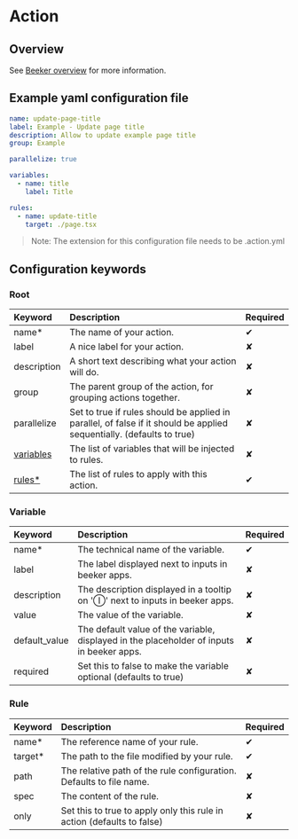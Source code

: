 # Action

## Overview

See [Beeker overview](/) for more information.

## Example yaml configuration file

```yml filename="update-page-title.action.yml" copy
name: update-page-title
label: Example - Update page title
description: Allow to update example page title
group: Example

parallelize: true

variables:
  - name: title
    label: Title

rules:
  - name: update-title
    target: ./page.tsx
```

> Note: The extension for this configuration file needs to be .action.yml

## Configuration keywords

### Root

| Keyword                      | Description                                                                                                           | Required |
| :--------------------------- | :-------------------------------------------------------------------------------------------------------------------- | :------- |
| name\*                       | The name of your action.                                                                                              | ✔        |
| label                        | A nice label for your action.                                                                                         | ✘        |
| description                  | A short text describing what your action will do.                                                                     | ✘        |
| group                        | The parent group of the action, for grouping actions together.                                                        | ✘        |
| parallelize                  | Set to true if rules should be applied in parallel, of false if it should be applied sequentially. (defaults to true) | ✘        |
| [variables](action#variable) | The list of variables that will be injected to rules.                                                                 | ✘        |
| [rules\*](action#rule)       | The list of rules to apply with this action.                                                                          | ✔        |

### Variable

| Keyword       | Description                                                                               | Required |
| :------------ | :---------------------------------------------------------------------------------------- | :------- |
| name\*        | The technical name of the variable.                                                       | ✔        |
| label         | The label displayed next to inputs in beeker apps.                                        | ✘        |
| description   | The description displayed in a tooltip on 'Ⓘ' next to inputs in beeker apps.              | ✘        |
| value         | The value of the variable.                                                                | ✘        |
| default_value | The default value of the variable, displayed in the placeholder of inputs in beeker apps. | ✘        |
| required      | Set this to false to make the variable optional (defaults to true)                        | ✘        |

### Rule

| Keyword  | Description                                                            | Required |
| :------- | :--------------------------------------------------------------------- | :------- |
| name\*   | The reference name of your rule.                                       | ✔        |
| target\* | The path to the file modified by your rule.                            | ✔        |
| path     | The relative path of the rule configuration. Defaults to file name.    | ✘        |
| spec     | The content of the rule.                                               | ✘        |
| only     | Set this to true to apply only this rule in action (defaults to false) | ✘        |
